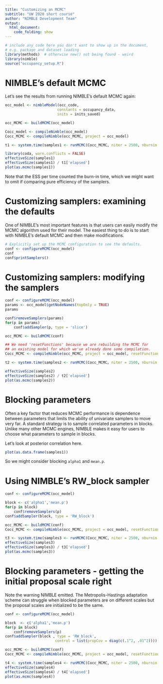 ```yaml
---
title: "Customizing an MCMC"
subtitle: "UW 2020 short course"
author: "NIMBLE Development Team"
output:
  html_document:
    code_folding: show
---
```


```r
# include any code here you don't want to show up in the document,
# e.g. package and dataset loading
library(methods)  # otherwise new() not being found - weird
library(nimble)
source("occupancy_setup.R")
```

# NIMBLE's default MCMC

Let's see the results from running NIMBLE's default MCMC again:

```r
occ_model <- nimbleModel(occ_code,
                        constants = occupancy_data,
                        inits = inits_saved)

occ_MCMC <- buildMCMC(occ_model)

Cocc_model <- compileNimble(occ_model)
Cocc_MCMC <- compileNimble(occ_MCMC, project = occ_model)

t1 <- system.time(samples1 <- runMCMC(Cocc_MCMC, niter = 2500, nburnin = 500))

library(coda, warn.conflicts = FALSE)
effectiveSize(samples1)
effectiveSize(samples1) / t1['elapsed']
plot(as.mcmc(samples1))
```

Note that the ESS per time counted the burn-in time, which we might want to omit if comparing pure efficiency of the samplers.

# Customizing samplers: examining the defaults

One of NIMBLE's most important features is that users can easily modify the MCMC algorithm used for their model. The easiest thing to do is to start with NIMBLE's default MCMC and then make modifications. 

```r
# Explicitly set up the MCMC configuration to see the defaults.
conf <- configureMCMC(occ_model)
conf
conf$printSamplers()
```

# Customizing samplers: modifying the samplers

```r
conf <- configureMCMC(occ_model)
params <- occ_model$getNodeNames(topOnly = TRUE)
params

conf$removeSamplers(params)
for(p in params)
    conf$addSampler(p, type = 'slice')

occ_MCMC <- buildMCMC(conf)

## We need 'resetFunctions' because we are rebuilding the MCMC for
## an existing model for which we've already done some compilation.
Cocc_MCMC <- compileNimble(occ_MCMC, project = occ_model, resetFunctions = TRUE)

t2 <- system.time(samples2 <- runMCMC(Cocc_MCMC, niter = 2500, nburnin = 500))

effectiveSize(samples2)
effectiveSize(samples2) / t2['elapsed']
plot(as.mcmc(samples2))

```

# Blocking parameters

Often a key factor that reduces MCMC performance is dependence between parameters that limits the ability of univariate samplers to move very far. A standard strategy is to sample correlated parameters in blocks. Unlike many other MCMC engines, NIMBLE makes it easy for users to choose what parameters to sample in blocks.

Let's look at posterior correlation here.

```r
plot(as.data.frame(samples1))
```

So we might consider blocking `alpha1` and `mean.p`. 

# Using NIMBLE's RW_block sampler


```r
conf <- configureMCMC(occ_model)

block <- c('alpha1','mean.p')
for(p in block)
    conf$removeSamplers(p)
conf$addSampler(block, type = 'RW_block')

occ_MCMC <- buildMCMC(conf)
Cocc_MCMC <- compileNimble(occ_MCMC, project = occ_model, resetFunctions = TRUE)

t3 <- system.time(samples3 <- runMCMC(Cocc_MCMC, niter = 2500, nburnin = 500))
effectiveSize(samples3)
effectiveSize(samples3) / t3['elapsed']
plot(as.mcmc(samples3))
```

# Blocking parameters - getting the initial proposal scale right

Note the warning NIMBLE emitted. The Metropolis-Hastings adaptation scheme can struggle when blocked parameters are on different scales but the proposal scales are initialized to be the same. 

```r

conf <- configureMCMC(occ_model)

block  <- c('alpha1','mean.p')
for(p in block)
    conf$removeSamplers(p)
conf$addSampler(block , type = 'RW_block',
                       control = list(propCov = diag(c(.1^2, .01^2))))

occ_MCMC <- buildMCMC(conf)
Cocc_MCMC <- compileNimble(occ_MCMC, project = occ_model, resetFunctions = TRUE)

t4 <- system.time(samples4 <- runMCMC(Cocc_MCMC, niter = 2500, nburnin = 500))
effectiveSize(samples4)
effectiveSize(samples4) / t4['elapsed']
plot(as.mcmc(samples4))
```

